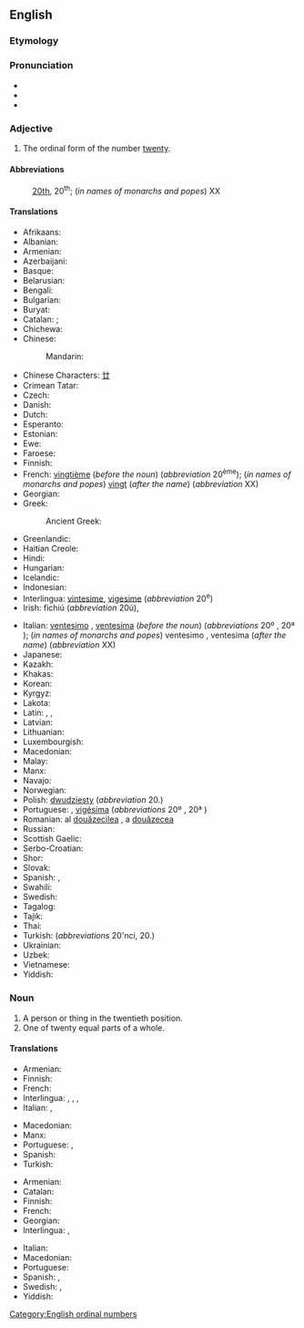 ==English==
{{number box|en|20}}

===Etymology===
{{suffix|twenty|eth|lang=en}}

===Pronunciation===
* {{IPA|/ˈtwɛnti.əθ/|lang=en}}
* {{audio|en-us-twentieth.ogg|Audio (US)|lang=en}}
* {{hyphenation|twen|ti|eth|lang=en}}

===Adjective===
{{en-adj|-}}

# The ordinal form of the number [[twenty]].

====Abbreviations====
: [[20th]], 20<sup>th</sup>; (''in names of monarchs and popes'') XX

====Translations====
{{trans-top|ordinal}}
* Afrikaans: {{t+|af|twintigste}}
* Albanian: {{t+|sq|njëzetë}}
* Armenian: {{t+|hy|քսաներորդ}}
* Azerbaijani: {{t|az|iyirminci}}
* Basque: {{t|eu|hogeigarren}}
* Belarusian: {{t|be|двацца́ты|m|sc=Cyrl}}
* Bengali: {{t|bn|বিংশ}}
* Bulgarian: {{t|bg|двадесети|tr=dvadeseti|sc=Cyrl}}
* Buryat: {{t|bua|хоридохи}}
* Catalan: {{t+|ca|vintè|m}}; {{t|ca|vigèsim|m}}
* Chichewa: {{t|ny|chamakumi awiri}}
* Chinese:
*: Mandarin: {{t+|cmn|第二十|tr=dì èrshí}}
* Chinese Characters: [[廿]]
* Crimean Tatar: {{t|crh|yigirminci}}
* Czech: {{t+|cs|dvacátý}}
* Danish: {{t+|da|tyvende}}
* Dutch: {{t+|nl|twintigste}}
* Esperanto: {{t|eo|dudeka}}
* Estonian: {{t|et|kahekümnes}}
* Ewe: {{t|ee|blaevelia|n}}
* Faroese: {{t|fo|tjúgundi}}
* Finnish: {{t|fi|kahdeskymmenes}}
* French: [[vingtième]] (''before the noun'') (''abbreviation'' 20<sup>ème</sup>); (''in names of monarchs and popes'') [[vingt]] (''after the name'') (''abbreviation'' XX)
* Georgian: {{t|ka|მეოცე}}
* Greek: {{t+|el|εικοστός}}
*: Ancient Greek: {{t|grc|εἰκοστός}}
* Greenlandic: {{t|kl|tyviat}}
* Haitian Creole: {{t|ht|ventyèm}}
* Hindi: {{t|hi|बिसवां|tr=bisavāṁ|sc=Knda}}
* Hungarian: {{t+|hu|huszadik}}
* Icelandic: {{t|is|tuttugasta}}
* Indonesian: {{t|id|keduapuluh}}
* Interlingua: [[vintesime]], [[vigesime]] (''abbreviation'' 20<sup>e</sup>)
* Irish: fichiú (''abbreviation'' 20ú), {{t|ga|fichiú}}
{{trans-mid}}
* Italian: [[ventesimo]] {{g|m}}, [[ventesima]] {{g|f}} (''before the noun'') (''abbreviations'' 20º {{g|m}}, 20ª {{g|f}}); (''in names of monarchs and popes'') ventesimo {{g|m}}, ventesima {{g|f}} (''after the name'') (''abbreviation'' XX)
* Japanese: {{t|ja|第二十|tr=dai nijū|sc=Beng}}
* Kazakh: {{t|kk|жиырмасыншы|sc=Cyrl}}
* Khakas: {{t|kjh|чибіргінӌі|sc=Cyrl}}
* Korean: {{t+|ko|스무째}}
* Kyrgyz: {{t+|ky|жыйырманчы|sc=Cyrl}}
* Lakota: {{t|lkt|iwikcemna nuŋpa}}
* Latin: {{t|la|vīcēsimus|m}}, {{t|la|vīcēsima|f}}, {{t|la|vīcēsimum|n}}
* Latvian: {{t|lv|divdesmitais}}
* Lithuanian: {{t+|lt|dvidešimtas}}
* Luxembourgish: {{t|lb|zwanzegst}}
* Macedonian: {{t|mk|дваесетти|tr=dváesetti|sc=Cyrl}}
* Malay: {{t|ms|kedua puluh}}
* Manx: {{t|gv|feedoo}}
* Navajo: {{t|nv|naadíín góneʼ}}
* Norwegian: {{t|no|tjuende}}
* Polish: [[dwudziesty]] (''abbreviation'' 20.)
* Portuguese: {{t+|pt|vigésimo|m}}, [[vigésima]] {{g|f}} (''abbreviations'' 20º {{g|m}}, 20ª {{g|f}})
* Romanian: al [[douăzecilea]] {{g|m}}, a [[douăzecea]] {{g|f}}
* Russian: {{t+|ru|двадца́тый}}
* Scottish Gaelic: {{qualifier|abbreviation 20mh}} {{t|gd|ficheadamh}}
* Serbo-Croatian: {{t+|sh|dvadeseti}}
* Shor: {{t|cjs|чегирбенчи}}
* Slovak: {{t+|sk|dvadsiaty}}
* Spanish: {{t+|es|vigésimo}}, {{t+|es|veinteno}}
* Swahili: {{t+|sw|ishirini|sc=Knda}}
* Swedish: {{t+|sv|tjugonde}}
* Tagalog: {{t|tl|ikadalawampu}}
* Tajik: {{t|tg|бистум|sc=Cyrl}}
* Thai: {{t|th|ที่ยี่สิบ}}
* Turkish: {{t+|tr|yirminci}} (''abbreviations'' 20'nci, 20.)
* Ukrainian: {{t+|uk|двадця́тий|sc=Cyrl}}
* Uzbek: {{t+|uz|yigirmanchi}}
* Vietnamese: {{t|vi|thứ hai mươi}}
* Yiddish: {{t|yi|צוואַנציקסט}}
{{trans-bottom}}

===Noun===
{{en-noun}}

# A person or thing in the twentieth position.
# One of twenty equal parts of a whole.

====Translations====
{{trans-top|ordinal object}}
* Armenian: {{t+|hy|քսաներորդ}}
* Finnish: {{t|fi|kahdeskymmenes}}
* French: {{t+|fr|vingtième|m|f}}
* Interlingua: {{t|ia|vintesimo|m}}, {{t|ia|vigesimo|m}}, {{t|ia|vintesima|f}}, {{t|ia|vigesima|f}}
* Italian: {{t+|it|ventesimo|m}}, {{t|it|ventesima|f}}
{{trans-mid}}
* Macedonian: {{t|mk|дваесетка|f|tr=dvaésetka|sc=Cyrl}}
* Manx: {{t|gv|yn feedoo|m}}
* Portuguese: {{t+|pt|vigésimo|m}}, {{t|pt|vigésima|f}}
* Spanish: {{t+|es|vigésimo}}
* Turkish: {{t+|tr|yirminci}}
{{trans-bottom}}

{{trans-top|portion of whole}}
* Armenian: {{t+|hy|քսաներորդ}}
* Catalan: {{t+|ca|vintè|m}}
* Finnish: {{t|fi|kahdeskymmenesosa}}
* French: {{t+|fr|vingtième|m}}
* Georgian: {{t|ka|მეოცედი}}
* Interlingua: {{t|ia|vintesimo}}, {{t|ia|vigesimo}}
{{trans-mid}}
* Italian: {{t+|it|ventesimo|m}}
* Macedonian: {{t|mk|дваесеттина|f|tr=dvaeséttina|sc=Cyrl}}
* Portuguese: {{t+|pt|vigésimo|m}}
* Spanish: {{t+|es|veinteavo}}, {{t+|es|vigésimo}}
* Swedish: {{t+|sv|tjugondedel|c}}, {{t+|sv|tjugondel|c}}
* Yiddish: {{t|yi|צוואַנציקסטל|n}}
{{trans-bottom}}

{{checktrans-top}}
{{trans-mid}}
{{trans-bottom}}

[[Category:English ordinal numbers]]